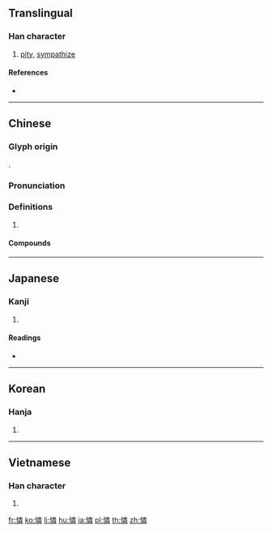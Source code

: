 {{character info/new}}
{{also|怜}}
==Translingual==

===Han character===
{{Han char|rn=61|rad=心|as=12|sn=15|four=99059|canj=PFDQ|ids=⿰忄粦}}

# [[pity]], [[sympathize]]

====References====
* {{Han ref|kx=0402.120|dkj=11206|dj=0742.140|hdz=42356.070|uh=6190|ud=24976|bh=BCA6|bd=48294}}

----

==Chinese==
{{zh-forms|s=怜}}

===Glyph origin===
{{Han etym}}
{{Han compound|心|alt1=忄|t1=heart|粦|ls=psc}}.

===Pronunciation===
{{zh-pron
|m=lián
|c=lin4
|h=pfs=
|md=
|mn=liân/lîn
|mn_note=liân - literary; lîn - vernacular
|w=
|mc=y
|oc=y
|cat=
}}

===Definitions===
{{zh-hanzi}}

# {{rfdef|lang=zh}}

====Compounds====
{{zh-der|憐愛|憐憫|憐貧惜老|憐惜|憐香惜玉|憐恤|可憐|憐惜|愛憐|哀憐}}

----

==Japanese==

===Kanji===
{{ja-kanji|grade=|rs=心12}}

# {{defn|lang=ja|sort=心12}}

====Readings====
* {{ja-readings|on=[[れん]] (ren)|kun=[[あわれむ]] (awaremu), [[あわれみ]] (awaremi)}}

----

==Korean==

===Hanja===
{{ko-hanja|hangeul=[[련]], [[연]]|eumhun=|rv=ryeon, yeon|mr=ryŏn, yŏn|y=lyen, yen}}

# {{defn|lang=ko|sort=心12}}

----

==Vietnamese==

===Han character===
{{vi-hantu|[[lân]], [[liên]]|rs=心12}}

# {{defn|lang=vi|sort=心12}}

[[fr:憐]]
[[ko:憐]]
[[li:憐]]
[[hu:憐]]
[[ja:憐]]
[[pl:憐]]
[[th:憐]]
[[zh:憐]]